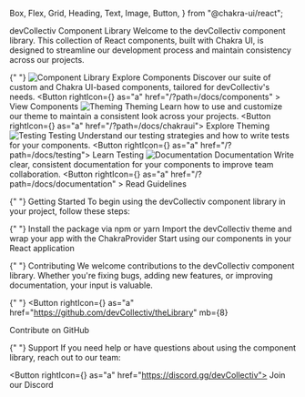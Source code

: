   Box,
  Flex,
  Grid,
  Heading,
  Text,
  Image,
  Button,
} from "@chakra-ui/react";


<Meta title="devCollectiv Component Library" />

<Box maxWidth="800px" margin="0 auto">
  <Heading as="h1" size="2xl" mb={8}>devCollectiv Component Library</Heading>
  
  <Text fontSize="xl" mb={8}>
    Welcome to the devCollectiv component library. This collection of React components, built with Chakra UI, is designed to streamline our development process and maintain consistency across our projects.
  </Text>

{" "}
<Grid templateColumns="repeat(2, 1fr)" gap={8} mb={12}>
  <Box>
    <Image src={ComponentLibrary} alt="Component Library" mb={4} />
    <Heading as="h3" size="md" mb={2}>
      Explore Components
    </Heading>
    <Text mb={4}>
      Discover our suite of custom and Chakra UI-based components, tailored for
      devCollectiv's needs.
    </Text>
    <Button
      rightIcon={<BiLinkExternal />}
      as="a"
      href="/?path=/docs/components"
    >
      View Components
    </Button>
  </Box>
  <Box>
    <Image src={Theming} alt="Theming" mb={4} />
    <Heading as="h3" size="md" mb={2}>
      Theming
    </Heading>
    <Text mb={4}>
      Learn how to use and customize our theme to maintain a consistent look
      across your projects.
    </Text>
    <Button rightIcon={<BiLinkExternal />} as="a" href="/?path=/docs/chakraui">
      Explore Theming
    </Button>
  </Box>
  <Box>
    <Image src={Testing} alt="Testing" mb={4} />
    <Heading as="h3" size="md" mb={2}>
      Testing
    </Heading>
    <Text mb={4}>
      Understand our testing strategies and how to write tests for your
      components.
    </Text>
    <Button rightIcon={<BiLinkExternal />} as="a" href="/?path=/docs/testing">
      Learn Testing
    </Button>
  </Box>
  <Box>
    <Image src={Documentation} alt="Documentation" mb={4} />
    <Heading as="h3" size="md" mb={2}>
      Documentation
    </Heading>
    <Text mb={4}>
      Write clear, consistent documentation for your components to improve team
      collaboration.
    </Text>
    <Button
      rightIcon={<BiLinkExternal />}
      as="a"
      href="/?path=/docs/documentation"
    >
      Read Guidelines
    </Button>
  </Box>
</Grid>

{" "}
<Heading as="h2" size="xl" mb={6}>
  Getting Started
</Heading>
<Text mb={4}>
  To begin using the devCollectiv component library in your project, follow
  these steps:
</Text>

{" "}
<Box as="ol" pl={6} mb={8}>
  <Box as="li" mb={2}>
    Install the package via npm or yarn
  </Box>
  <Box as="li" mb={2}>
    Import the devCollectiv theme and wrap your app with the ChakraProvider
  </Box>
  <Box as="li" mb={2}>
    Start using our components in your React application
  </Box>
</Box>

{" "}
<Heading as="h2" size="xl" mb={6}>
  Contributing
</Heading>
<Text mb={4}>
  We welcome contributions to the devCollectiv component library. Whether you're
  fixing bugs, adding new features, or improving documentation, your input is
  valuable.
</Text>

{" "}
<Button
  rightIcon={<BiLinkExternal />}
  as="a"
  href="https://github.com/devCollectiv/theLibrary"
  mb={8}
>
  Contribute on GitHub
</Button>

{" "}
<Heading as="h2" size="xl" mb={6}>
  Support
</Heading>
<Text mb={4}>
  If you need help or have questions about using the component library, reach
  out to our team:
</Text>

  <Button rightIcon={<BiLinkExternal />} as="a" href="https://discord.gg/devCollectiv">
    Join our Discord
  </Button>
</Box>
